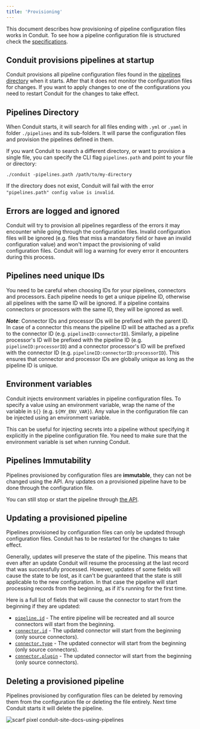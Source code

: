 ```yaml
---
title: 'Provisioning'
---
```


This document describes how provisioning of pipeline configuration files works
in Conduit. To see how a pipeline configuration file is structured check the
[specifications](/docs/using/pipelines/configuration-file).

## Conduit provisions pipelines at startup

Conduit provisions all pipeline configuration files found in the
[pipelines directory](#pipelines-directory) when it starts. After that it does
not monitor the configuration files for changes. If you want to apply changes to
one of the configurations you need to restart Conduit for the changes to take
effect.

## Pipelines Directory

When Conduit starts, it will search for all files ending with `.yml` or `.yaml`
in folder `./pipelines` and its sub-folders. It will parse the configuration
files and provision the pipelines defined in them.

If you want Conduit to search a different directory, or want to provision a
single file, you can specify the CLI flag `pipelines.path` and point to your
file or directory:

```shell
./conduit -pipelines.path /path/to/my-directory
```

If the directory does not exist, Conduit will fail with the error
`"pipelines.path" config value is invalid`.

## Errors are logged and ignored

Conduit will try to provision all pipelines regardless of the errors it may
encounter while going through the configuration files. Invalid configuration
files will be ignored (e.g. files that miss a mandatory field or have an invalid
configuration value) and won't impact the provisioning of valid configuration
files. Conduit will log a warning for every error it encounters during this
process.

## Pipelines need unique IDs

You need to be careful when choosing IDs for your pipelines, connectors and
processors. Each pipeline needs to get a unique pipeline ID, otherwise all
pipelines with the same ID will be ignored. If a pipeline contains connectors or
processors with the same ID, they will be ignored as well.

**_Note_**: Connector IDs and processor IDs will be prefixed with the parent ID.
In case of a connector this means the pipeline ID will be attached as a prefix
to the connector ID (e.g. `pipelineID:connectorID`). Similarly, a pipeline
processor's ID will be prefixed with the pipeline ID (e.g.
`pipelineID:processorID`) and a connector processor's ID will be prefixed with
the connector ID (e.g. `pipelineID:connectorID:processorID`). This ensures that
connector and processor IDs are globally unique as long as the pipeline ID is
unique.

## Environment variables

Conduit injects environment variables in pipeline configuration files. To
specify a value using an environment variable, wrap the name of the variable in
`${}` (e.g. `${MY_ENV_VAR}`). Any value in the configuration file can be injected
using an environment variable.

This can be useful for injecting secrets into a pipeline without specifying it
explicitly in the pipeline configuration file. You need to make sure that the
environment variable is set when running Conduit.

## Pipelines Immutability

Pipelines provisioned by configuration files are **immutable**, they can not be
changed using the API. Any updates on a provisioned pipeline have to be done
through the configuration file.

You can still stop or start the pipeline
through [the API](/api#post-/v1/pipelines/-id-/start).

## Updating a provisioned pipeline

Pipelines provisioned by configuration files can only be updated through
configuration files. Conduit has to be restarted for the changes to take effect.

Generally, updates will preserve the state of the pipeline. This means that even
after an update Conduit will resume the processing at the last record that was
successfully processed. However, updates of some fields will cause the state to
be lost, as it can't be guaranteed that the state is still applicable to the new
configuration. In that case the pipeline will start processing records from the
beginning, as if it's running for the first time.

Here is a full list of fields that will cause the connector to start from the
beginning if they are updated:

- [`pipeline.id`](/docs/using/pipelines/configuration-file#id) - The
  entire pipeline will be recreated and all source connectors will start from
  the beginning.
- [`connector.id`](/docs/using/pipelines/configuration-file#id-1) - The
  updated connector will start from the beginning (only source connectors).
- [`connector.type`](/docs/using/pipelines/configuration-file#type) -
  The updated connector will start from the beginning (only source connectors).
- [`connector.plugin`](/docs/using/pipelines/configuration-file#plugin-1) -
  The updated connector will start from the beginning (only source connectors).

## Deleting a provisioned pipeline

Pipelines provisioned by configuration files can be deleted by removing them
from the configuration file or deleting the file entirely. Next time Conduit
starts it will delete the pipeline.

![scarf pixel conduit-site-docs-using-pipelines](https://static.scarf.sh/a.png?x-pxid=4f41012a-be75-4b82-8112-86a7cb40f98a)